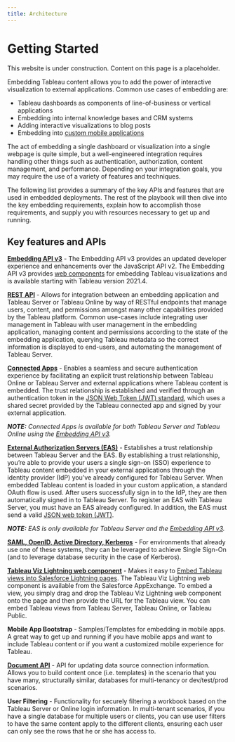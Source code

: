 ```yaml
---
title: Architecture
---
```



# Getting Started

<Callout type="warning" emoji="⚠️">
  This website is under construction. Content on this page is a placeholder.
</Callout>

Embedding Tableau content allows you to add the power of interactive visualization to external applications. Common use cases of embedding are:

* Tableau dashboards as components of line-of-business or vertical applications
* Embedding into internal knowledge bases and CRM systems
* Adding interactive visualizations to blog posts
* Embedding into [custom mobile applications](https://github.com/tableau/embedding-playbook/blob/master/pages/05_embedding_in_other_apps.md#embedding-into-mobile-apps)

The act of embedding a single dashboard or visualization into a single webpage is quite simple, but a well-engineered integration requires handling other things such as authentication, authorization, content management, and performance. Depending on your integration goals, you may require the use of a variety of features and techniques.

The following list provides a summary of the key APIs and features that are used in embedded deployments. The rest of the playbook will then dive into the key embedding requirements, explain how to accomplish those requirements, and supply you with resources necessary to get up and running.

## Key features and APIs

**[Embedding API v3](https://help.tableau.com/current/api/embedding_api/en-us/index.html)** - The Embedding API v3 provides an updated developer experience and enhancements over the JavaScript API v2. The Embedding API v3 provides [web components](https://developer.mozilla.org/en-US/docs/Web/Web_Components) for embedding Tableau visualizations and is available starting with Tableau version 2021.4. 

**[REST API](https://help.tableau.com/current/api/rest_api/en-us/REST/rest_api.htm)** - Allows for integration between an embedding application and Tableau Server or Tableau Online by way of RESTful endpoints that manage users, content, and permissions amongst many other capabilities provided by the Tableau platform. Common use-cases include integrating user management in Tableau with user management in the embedding application, managing content and permissions according to the state of the embedding application, querying Tableau metadata so the correct information is displayed to end-users, and automating the management of Tableau Server.

**[Connected Apps](https://help.tableau.com/current/online/en-us/connected_apps.htm)** - Enables a seamless and secure authentication experience by facilitating an explicit trust relationship between Tableau Online or Tableau Server and external applications where Tableau content is embedded. The trust relationship is established and verified through an authentication token in the [JSON Web Token (JWT) standard](https://datatracker.ietf.org/doc/html/rfc7519), which uses a shared secret provided by the Tableau connected app and signed by your external application.

***NOTE:** Connected Apps is available for both Tableau Server and Tableau Online using the [Embedding API v3](https://help.tableau.com/current/api/embedding_api/en-us/index.html).*

**[External Authorization Servers (EAS)](https://help.tableau.com/current/server/en-us/connected_apps_eas.htm)** - Establishes a trust relationship between Tableau Server and the EAS. By establishing a trust relationship, you’re able to provide your users a single sign-on (SSO) experience to Tableau content embedded in your external applications through the identity provider (IdP) you’ve already configured for Tableau Server. When embedded Tableau content is loaded in your custom application, a standard OAuth flow is used. After users successfully sign in to the IdP, they are then automatically signed in to Tableau Server. To register an EAS with Tableau Server, you must have an EAS already configured. In addition, the EAS must send a valid [JSON web token (JWT)](https://datatracker.ietf.org/doc/html/rfc7519).

***NOTE:** EAS is only available for Tableau Server and the [Embedding API v3](https://help.tableau.com/current/api/embedding_api/en-us/index.html).*

**[SAML, OpenID, Active Directory, Kerberos](https://help.tableau.com/current/server/en-us/security_auth.htm)** - For environments that already use one of these systems, they can be leveraged to achieve Single Sign-On (and to leverage database security in the case of Kerberos).

**[Tableau Viz Lightning web component](https://www.tableau.com/products/viz-lightning-web-component-salesforce)** - Makes it easy to [Embed Tableau views into Salesforce Lightning pages](https://help.tableau.com/current/pro/desktop/en-us/embed_ex_lwc.htm). The Tableau Viz Lightning web component is available from the Salesforce AppExchange. To embed a view, you simply drag and drop the Tableau Viz Lightning web component onto the page and then provide the URL for the Tableau view. You can embed Tableau views from Tableau Server, Tableau Online, or Tableau Public.

**Mobile App Bootstrap** - Samples/Templates for embedding in mobile apps. A great way to get up and running if you have mobile apps and want to include Tableau content or if you want a customized mobile experience for Tableau.

**[Document API](http://tableau.github.io/document-api-python/)** - API for updating data source connection information. Allows you to build content once (i.e. templates) in the scenario that you have many, structurally similar, databases for multi-tenancy or dev/test/prod scenarios.

**User Filtering** - Functionality for securely filtering a workbook based on the Tableau Server or Online login information. In multi-tenant scenarios, if you have a single database for multiple users or clients, you can use user filters to have the same content apply to the different clients, ensuring each user can only see the rows that he or she has access to.
